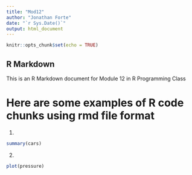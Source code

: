 ---
title: "Mod12"
author: "Jonathan Forte"
date: "`r Sys.Date()`"
output: html_document
---

```{r setup, include=FALSE}
knitr::opts_chunk$set(echo = TRUE)
```

## R Markdown

This is an R Markdown document for Module 12 in R Programming Class

# Here are some examples of R code chunks using rmd file format

1. 

```{r cars}
summary(cars)
```

2. 

```{r pressure}
plot(pressure)
```